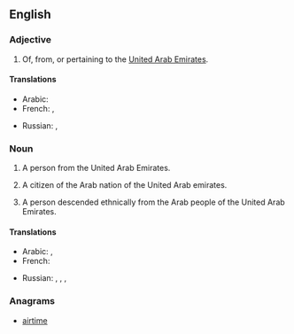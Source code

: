 {{also|emirati}}
==English==

===Adjective===
{{en-adj|-}}

# Of, from, or pertaining to the [[United Arab Emirates]].

====Translations====
{{trans-top|Of, from, or pertaining to United Arab Emirates}}
* Arabic: {{t|ar|إماراتي‎|tr='imaraatiy|sc=Arab}}
* French: {{t|fr|émirati}}, {{t|fr|émirien}}
{{trans-mid}}
* Russian: {{t|ru|эмиратский|tr=emirátskij|sc=Cyrl}}, {{t|ru|ОАЭ|tr=o-a-é|sc=Cyrl}}
{{trans-bottom}}

===Noun===
{{en-noun}}

# A person from the United Arab Emirates.
# {{historical}} A citizen of the Arab nation of the United Arab emirates.
# A person descended ethnically from the Arab people of the United Arab Emirates.

====Translations====
{{trans-top|A person from the United Arab Emirates}}
* Arabic: {{t|ar|إماراتي‎|m|tr='imaraatiy|sc=Arab}}, {{t|ar|إماراتية|f|tr='imaratíyya|sc=Arab}}
* French: {{t-|fr|émirati}}
{{trans-mid}}
* Russian: {{t|ru|житель ОАЭ|m|tr=žítel' o-a-é|sc=Cyrl}},  {{t|ru|жительница ОАЭ|f|tr=žítel'nica o-a-é|sc=Cyrl}}, {{t|ru|эмиратец|m|tr=emirátec|sc=Cyrl}}, {{t|ru|эмиратка|f|tr=emirátka|sc=Cyrl}}
{{trans-bottom}}

===Anagrams===
* {{alphagram|aeiimrt}} [[airtime#English|airtime]]